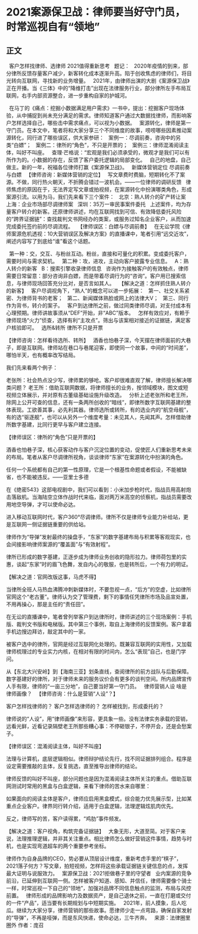 # 2021案源保卫战：律师要当好守门员，时常巡视自有“领地”
## 正文
 
客户怎样找律师、选律师
2021值得重新思考
 
题记：
 
2020年疫情的到来，部分律所反馈存量客户减少，新客转化成本逐渐升高。陷于创收焦虑的律师们，将目光转向互联网，寻找新的业务增量。
 
2021年，由律师出演的大剧《案源保卫战》正在开播。当《三体》中的“降维打击”出现在法律服务行业，部分律所左手布局互联网，右手内部资源整合，进一步重构自家的护城河。
 

 
在马丁的《痛点：挖掘小数据满足用户需求》一书中，提出：挖掘客户现场体验，从中捕捉到尚未充分满足的需求。律师知道客户通过大数据找律师，而影响客户怎样选择自己，哪些击中需求痛点，可以视为小数据。
 
案源转化，律师是第一守门员。在本文中，笔者将和大家分享三个不同维度的故事，唠唠哪些因素推动案源转化，同行进了哪些误区，供大家参研：
 
案例一：尽调前奏，咨询中的另类“白嫖”；
 
案例二：律所的“角色”，不只是开票的；
 
案例三：律师混淆阅读主体，叫好不叫座。
 
查理·芒格说：“宏观是我们必须承受的，微观才是我们可以有所作为的。小数据的存在，反馈了客户委托逻辑的局部变化。
 
自己的地盘，自己做主。新的一年，祝福各位律师打赢《案源保卫战》。
 
新媒体营销定位
尽调前奏与白嫖
 
【律师咨询：新媒体营销的定位】
 
写文章费时费脑，短期转化不了案源。不做，同行热火朝天，不折腾会错过一波机会。——一位律师的调研反馈
 
律师焦虑的原因在于，无法界定写文章或拍视频，在案源转化中扮演哪类角色，形成案源引流。以用为马，我们先来看下三个案件：
 
北京：熟人转介的矿产转让案
 
上海：企业市场部尽调律师案
 
深圳：35万一审民事案件委托
 
上述案件，均为存量客户转介的新客。还原律师讲述，均在互联网找到可信、有效降低委托风险的“跨界证据链”：查找裁判文书网经办的类案，或服务过知名企业客户，从而加速完成委托签约前的尽调流程。
 
【律师误区：白嫖与尽调前奏】
 
在无讼学院《律师案源危机透视：10大营销误区及解决方案》的直播课中，笔者引用“远交近攻”，阐述内容写了到底给“谁”看这个话题。
 

 
第一种：交，交互、与粉丝互动。粉丝，直接和可量化的积累。变成委托客户，需要时间与需求契机。
 
第二种：攻，进攻，主动向客户披露专业信息。
 
A：熟人转介的新客
 
B：搜索引擎收录律师信息
 
咨询作为接触客户的有效触点，律师需要日常留意：部分咨询非白嫖，而是带着尽调行为的“咨询”。客户用已搜索信息，与律师现场回答充分比对，是否言如其人。
 
【解决之道：怎样抓住熟人转介的新客】
 
客户尽调视角下，“熟人”的概念可以进一步拓展：
 
第一、社交关系紧密、为律师背书的老客；
 
第二、新闻媒体熟脸或网上的法律大V；
 
第三、同行作为背书，转介的案子。
 
客户到达律所之前，做过同类律师尽调，对支付成本有心理预期。律师讲故事须从“DEF”开始，非“ABC”版本。
 
怎样有效应对，有赖于律师现场“火力”侦查，选择有利“主攻点”。筛出与该案相对接近的证据链，满足客户核验即可。
 
选所&转所
律所不只是开票

【律师咨询：怎样看待选所、转所】
 
酒香也怕巷子深，今天摆在律师面前的大巷子，即是互联网。律师站在巷口与巷尾迎客，即使同一个故事，中间的“时间差”，哪怕半天，也有概率改写结局。

我们先来看两个例子：

老张所：社会热点没少写，律师累的够呛。客户却很难直观了解，律师擅长解决哪类问题？
老王所：借助互联网数据，将律师擅长的业务，按领域模块，图文或短视频立体展示，并对原有古董级基础设施升级改造。
 
分析上述老张所和老王所，除网上公开可查的信息，还有一条两所创收的“暗线”，即律所数字互联网基建的整体表现。工欲善其事，必先利其器。律师选所或转所，有的选业内的“航空母舰”，有的选“驱逐舰”，也可以从另外一个维度考量：未见其人，先闻其声。怎样借助律所数字基建，比同行更早与客户建立连接。

【律师误区：律所的“角色”只是开票的】

酒香也怕巷子深，核心获客动作与客户沉淀位置的变动，促使匠人们重新思考未来的布局。笔者从客户尽调律所视角，谈谈律师“东家”在案源转化中扮演的角色。

任何一个系统都有自己的第一性原理，它是一个根基性命题或者假设，不能被缺省，也不能被违反。——亚里士多德

在《绝密543》这部电视剧中，我们可以看到：小米加步枪时代，指战员用高射炮击落敌机。当海陆空立体作战时代来临，面对两万米高空的侦察机，指战员需要改用地空导弹，才可以使命必达。

进入移动互联网时代，客户360°尽调律师。律所不仅是律师专业能力补给站，更是互联网一侧证据链重要的供给站。

律师作为“导弹”发射最终的操盘手，“东家”的数字基建布局与积累等客观现实，也会间接影响律师案源的“覆盖面”与“有效射程”。

律所已形成的数字基建，正逐步成为律师业务创收的隐形拉力。律师荷包里的实惠，谈起“东家”时的眉飞色舞，发自内心的敬服，也是转所后，一个有力的明证。

【解决之道：官网改版这事，马虎不得】

当律所全班人马热血沸腾冲刺新媒体时，不要忽视一点，“后方”的空虚，比如律所官网这个“老古董”。律师认为交了管理费，剩下的事情任凭律所市场及品宣处置，不用再操心，那是主任的“责任田”。



在无讼的直播课中，笔者曾列举客户到达律所时，律师讲述的三个现场案例：手机版、裁判文书版和电梯版。其中第三个事例，取自上海律师的反馈案例。客户拿着手机边搜边拜访，敲定其中的一家。

被客户选中的律所，官网是经过互联网化处理的。既兼容互联网的实用性，又加载律师梳理过的专业实力内核，在相对有限的时间内，怎么“表现”自己，也是门学问。

从【东北大兴安岭】到【海南三亚】划条直线，查阅律所的前方战队与后勤保障。数字基建好的律所，对于律师未来的服务议价会有更多的谈判空间。所内品牌宣传人手有限，律师的“一亩三分地”，自己要当好第一守门员。
 
律师营销人设
啥是律师画像？
 
【律师咨询：什么是营销“人设”？】

客户怎样找律师的？
客户怎样选律师的？
怎样被找到，形成委托的？

律师说的“人设”，用“律师画像”来形容，更具象一些。没有法律实务承载的营销，远看光鲜，近看记录隔壁老王所那些糟心事：不停砸银子，不停开会，还是会愁案子。

【律师误区：混淆阅读主体，叫好不叫座】

法理与计算机，底层逻辑相似。律师辩护结论先行，找不同证据排列组合。程序是设定需要推敲的主体，反复挑选，直至推导出律师的结论。

律师反馈的叫好不叫座，部分问题也是因为混淆阅读主体所关注的重点。借助互联网测试时常用的黑盒与白盒逻辑，来看下律师的苦水来自哪里：
 



如果面向的阅读主体是客户，律师应启用黑盒模式，综合能力优先展示型，比如某重点企业客户。律界同行转介绍，适用于白盒逻辑，法理逻辑炫肌肉优先。

反之，律师写的苦，客户读得累，“鸡肋”事件频发。

【解决之道：客户视角，构筑完备证据链】
 
大象无形，大道至简。对于客户来说，法理推理逻辑，并非其关注重点。相比律师怎么做好营销这件事情，趋势与时机，也是实现弯道超车的两个重要参考坐标。



律师作为自身品牌的CEO，势必要从顶层设计维度，重新考虑手里的“棋子”，2021落子何方？写文章，拍短视频，怎样将这些承载证据链关键信息的点，发挥最大证明与说服效力。
 
案源保卫战：2021拒做巷子里的守望者
 
业内案源的竞争前沿，已延伸到互联网一侧。怎样被客户知道、感知、并信任，律师需要像个骑士一样，时常巡视一下自己的“领地”，加强对品牌不同信息触点的监测，布局与风控前置。
 
律师形成的品牌影响力及数据资产，是自己退休之前，一直在打磨或交付的一件“产品”，适当要有长期规划与中短期实施。
 
2021年，前人摸象，后人吃瓜。继续为大家分享，律师营销的那些故事。愿律师少走一点弯路，确保自家发射的“导弹”，不再是哑弹，而是东风快递，使命必达，三牛齐奔。
 
来源：法律圈里圈外
作者：庞召
